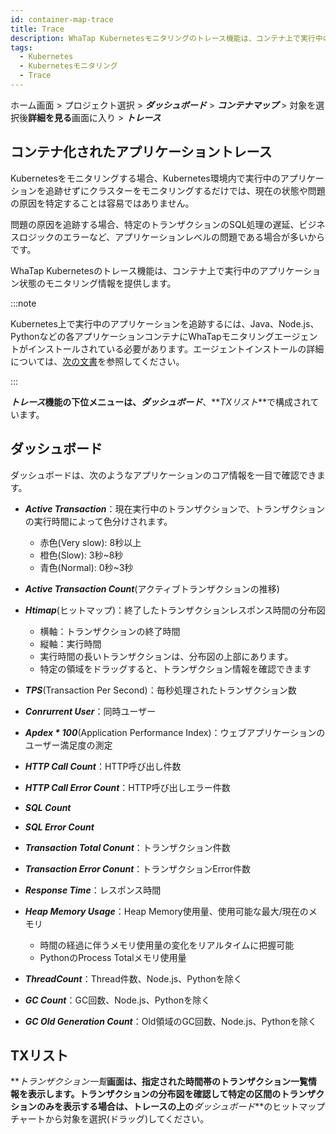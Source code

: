 ```yaml
---
id: container-map-trace
title: Trace
description: WhaTap Kubernetesモニタリングのトレース機能は、コンテナ上で実行中のアプリケーション状態のモニタリング情報を提供します。
tags:
  - Kubernetes
  - Kubernetesモニタリング
  - Trace
---
```


ホーム画面 > プロジェクト選択 > **_ダッシュボード_** > **_コンテナマップ_** > 対象を選択後**詳細を見る**画面に入り > **_トレース_**

## コンテナ化されたアプリケーショントレース

Kubernetesをモニタリングする場合、Kubernetes環境内で実行中のアプリケーションを追跡せずにクラスターをモニタリングするだけでは、現在の状態や問題の原因を特定することは容易ではありません。

問題の原因を追跡する場合、特定のトランザクションのSQL処理の遅延、ビジネスロジックのエラーなど、アプリケーションレベルの問題である場合が多いからです。

WhaTap Kubernetesのトレース機能は、コンテナ上で実行中のアプリケーション状態のモニタリング情報を提供します。

:::note

Kubernetes上で実行中のアプリケーションを追跡するには、Java、Node.js、Pythonなどの各アプリケーションコンテナにWhaTapモニタリングエージェントがインストールされている必要があります。エージェントインストールの詳細については、[次の文書](install-application-agent)を参照してください。

:::

<ImgLang img='whatap_kubernetes_container_map_trace_example.png' desc='トレース' />

**_トレース_**機能の下位メニューは、**_ダッシュボード_**、**_TXリスト_**で構成されています。

## ダッシュボード

ダッシュボードは、次のようなアプリケーションのコア情報を一目で確認できます。

-   **_Active Transaction_**：現在実行中のトランザクションで、トランザクションの実行時間によって色分けされます。

    -   <span class='vslow'>赤色</span>(<span class='vslow'>Very slow</span>): 8秒以上
    -   <span class='slow'>橙色</span>(<span class='slow'>Slow</span>): 3秒~8秒
    -   <span class='normal'>青色</span>(<span class='normal'>Normal</span>): 0秒~3秒

-   **_Active Transaction Count_**(アクティブトランザクションの推移)

-   **_Htimap_**(ヒットマップ)：終了したトランザクションレスポンス時間の分布図

    -   横軸：トランザクションの終了時間
    -   縦軸：実行時間
    -   実行時間の長いトランザクションは、分布図の上部にあります。
    -   特定の領域をドラッグすると、トランザクション情報を確認できます

-   **_TPS_**(Transaction Per Second)：毎秒処理されたトランザクション数

-   **_Conrurrent User_**：同時ユーザー

-   **_Apdex \* 100_**(Application Performance Index)：ウェブアプリケーションのユーザー満足度の測定

-   **_HTTP Call Count_**：HTTP呼び出し件数

-   **_HTTP Call Error Count_**：HTTP呼び出しエラー件数

-   **_SQL Count_**

-   **_SQL Error Count_**

-   **_Transaction Total Conunt_**：トランザクション件数

-   **_Transaction Error Conunt_**：トランザクションError件数

-   **_Response Time_**：レスポンス時間

-   **_Heap Memory Usage_**：Heap Memory使用量、使用可能な最大/現在のメモリ

    -   時間の経過に伴うメモリ使用量の変化をリアルタイムに把握可能
    -   PythonのProcess Totalメモリ使用量

-   **_ThreadCount_**：Thread件数、Node.js、Pythonを除く

-   **_GC Count_**：GC回数、Node.js、Pythonを除く

-   **_GC Old Generation Count_**：Old領域のGC回数、Node.js、Pythonを除く

## TXリスト

**_トランザクション一覧_**画面は、指定された時間帯のトランザクション一覧情報を表示します。トランザクションの分布図を確認して特定の区間のトランザクションのみを表示する場合は、トレースの上の**_ダッシュボード_**のヒットマップチャートから対象を選択(ドラッグ)してください。

<ImgLang img='k8s-tx-list.png' desc='TXリスト' />
